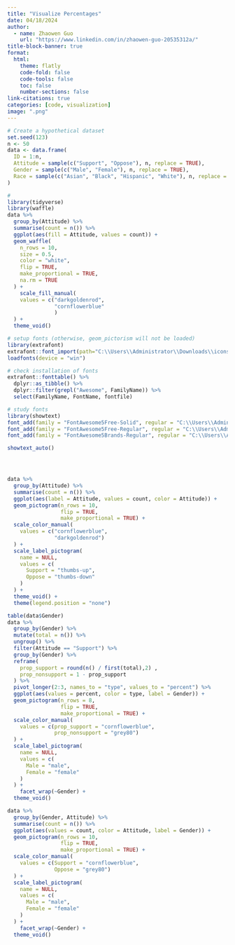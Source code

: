 ```yaml
---
title: "Visualize Percentages"
date: 04/18/2024
author:
  - name: Zhaowen Guo
    url: "https://www.linkedin.com/in/zhaowen-guo-20535312a/"
title-block-banner: true
format:
  html:
    theme: flatly
    code-fold: false
    code-tools: false
    toc: false
    number-sections: false
link-citations: true
categories: [code, visualization]
image: ".png"
---
```


```r
# Create a hypothetical dataset 
set.seed(123)
n <- 50
data <- data.frame(
  ID = 1:n,
  Attitude = sample(c("Support", "Oppose"), n, replace = TRUE),
  Gender = sample(c("Male", "Female"), n, replace = TRUE),
  Race = sample(c("Asian", "Black", "Hispanic", "White"), n, replace = TRUE)
)
```

```r
# 
library(tidyverse)
library(waffle)
data %>%
  group_by(Attitude) %>%
  summarise(count = n()) %>%
  ggplot(aes(fill = Attitude, values = count)) +
  geom_waffle(
    n_rows = 10, 
    size = 0.5, 
    color = "white",
    flip = TRUE,
    make_proportional = TRUE,
    na.rm = TRUE
  ) + 
    scale_fill_manual(
    values = c("darkgoldenrod",
               "cornflowerblue"
               )
  ) +
  theme_void()
```

```r
# setup fonts (otherwise, geom_pictorism will not be loaded)
library(extrafont)
extrafont::font_import(path="C:\\Users\\Administrator\\Downloads\\icons", pattern = "fa-", prompt =  FALSE)
loadfonts(device = "win")

# check installation of fonts
extrafont::fonttable() %>% 
  dplyr::as_tibble() %>% 
  dplyr::filter(grepl("Awesome", FamilyName)) %>% 
  select(FamilyName, FontName, fontfile)

# study fonts
library(showtext)
font_add(family = "FontAwesome5Free-Solid", regular = "C:\\Users\\Administrator\\Downloads\\icons\\fa-solid-900.ttf")
font_add(family = "FontAwesome5Free-Regular", regular = "C:\\Users\\Administrator\\Downloads\\icons\\fa-regular-400.ttf")
font_add(family = "FontAwesome5Brands-Regular", regular = "C:\\Users\\Administrator\\Downloads\\icons\\fa-brands-400.ttf")

showtext_auto()




data %>%
  group_by(Attitude) %>%
  summarise(count = n()) %>%
  ggplot(aes(label = Attitude, values = count, color = Attitude)) +
  geom_pictogram(n_rows = 10, 
                 flip = TRUE,
                 make_proportional = TRUE) +
  scale_color_manual(
    values = c("cornflowerblue",
               "darkgoldenrod")
  ) +
  scale_label_pictogram(
    name = NULL,
    values = c(
      Support = "thumbs-up", 
      Oppose = "thumbs-down"
    )
  ) +
  theme_void() + 
  theme(legend.position = "none")
```
```r
table(data$Gender)
data %>%
  group_by(Gender) %>%
  mutate(total = n()) %>%
  ungroup() %>%
  filter(Attitude == "Support") %>%
  group_by(Gender) %>%
  reframe(
    prop_support = round(n() / first(total),2) ,
    prop_nonsupport = 1 - prop_support
  ) %>%
  pivot_longer(2:3, names_to = "type", values_to = "percent") %>%
  ggplot(aes(values = percent, color = type, label = Gender)) +
  geom_pictogram(n_rows = 8, 
                 flip = TRUE,
                 make_proportional = TRUE) +
  scale_color_manual(
    values = c(prop_support = "cornflowerblue",
               prop_nonsupport = "grey80")
  ) +
  scale_label_pictogram(
    name = NULL,
    values = c(
      Male = "male",
      Female = "female"
    )
  ) +
    facet_wrap(~Gender) +
  theme_void()
```
```r
data %>%
  group_by(Gender, Attitude) %>%
  summarise(count = n()) %>%
  ggplot(aes(values = count, color = Attitude, label = Gender)) +
  geom_pictogram(n_rows = 10, 
                 flip = TRUE,
                 make_proportional = TRUE) +
  scale_color_manual(
    values = c(Support = "cornflowerblue",
               Oppose = "grey80")
  ) +
  scale_label_pictogram(
    name = NULL,
    values = c(
      Male = "male",
      Female = "female"
    )
  ) +
    facet_wrap(~Gender) +
  theme_void()  
```

